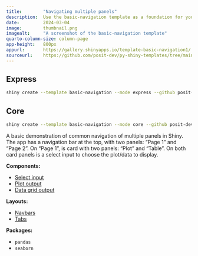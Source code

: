 ```yaml
---
title:        "Navigating multiple panels"
description:  Use the basic-navigation template as a foundation for your next Shiny app.
date:         2024-03-04
image:        thumbnail.png
imagealt:     "A screenshot of the basic-navigation template"
quarto-column-size: column-page
app-height:   800px
appurl:       https://gallery.shinyapps.io/template-basic-navigation1/
sourceurl:    https://github.com/posit-dev/py-shiny-templates/tree/main/basic-navigation
---
```


::: {.panel-tabset .shiny-mode-tabset  group="shiny-app-mode"}
## Express
``` bash
shiny create --template basic-navigation --mode express --github posit-dev/py-shiny-templates
```
## Core
``` bash
shiny create --template basic-navigation --mode core --github posit-dev/py-shiny-templates
```
:::


A basic demonstration of common navigation of multiple panels in Shiny.
The app has a navigation bar at the top, with two panels: "Page 1" and "Page 2".
On "Page 1", is card with two panels: "Plot" and "Table".
On both card panels is a select input to choose the plot/data to display.

::: {.grid .tags}
::: {.g-col-6 .g-col-sm-4}
**Components:**

  - [Select input](/components/inputs/select-single/index.qmd)
  - [Plot output](/components/outputs/plot-seaborn/index.qmd)
  - [Data grid output](/components/outputs/data-grid/index.qmd)
:::
::: {.g-col-6 .g-col-sm-4}
**Layouts:**

  - [Navbars](/layouts/navbars/index.qmd)
  - [Tabs](/layouts/tabs/index.qmd)
:::
::: {.g-col-6 .g-col-sm-4}
**Packages:**

  - `pandas`
  - `seaborn`

:::

:::

